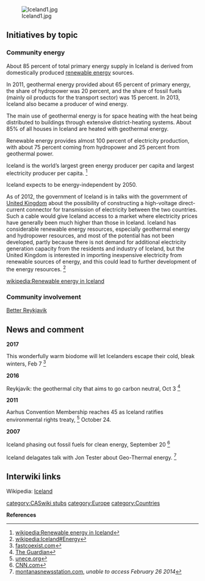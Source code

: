 [[File:Iceland1.jpg|right]]
== Initiatives by topic ==

=== Community energy ===

About 85 percent of total primary energy supply in Iceland is derived from domestically produced [[renewable energy]] sources.

In 2011, geothermal energy provided about 65 percent of primary energy, the share of hydropower was 20 percent, and the share of fossil fuels (mainly oil products for the transport sector) was 15 percent. In 2013, Iceland also became a producer of wind energy.

The main use of geothermal energy is for space heating with the heat being distributed to buildings through extensive district-heating systems. About 85% of all houses in Iceland are heated with geothermal energy.

Renewable energy provides almost 100 percent of electricity production, with about 75 percent coming from hydropower and 25 percent from geothermal power. 

Iceland is the world’s largest green energy producer per capita and largest electricity producer per capita. <ref>[[wikipedia:Renewable energy in Iceland]]</ref>

Iceland expects to be energy-independent by 2050. 

As of 2012, the government of Iceland is in talks with the government of [[United Kingdom]] about the possibility of constructing a high-voltage direct-current connector for transmission of electricity between the two countries. Such a cable would give Iceland access to a market where electricity prices have generally been much higher than those in Iceland. Iceland has considerable renewable energy resources, especially geothermal energy and hydropower resources, and most of the potential has not been developed, partly because there is not demand for additional electricity generation capacity from the residents and industry of Iceland, but the United Kingdom is interested in importing inexpensive electricity from renewable sources of energy, and this could lead to further development of the energy resources. <ref>[[wikipedia:Iceland#Energy]]</ref>

[[wikipedia:Renewable energy in Iceland]]

=== Community involvement ===

[https://betrireykjavik.is/domain/1 Better Reykjavik]

== News and comment ==

'''2017'''

This wonderfully warm biodome will let Icelanders escape their cold, bleak winters, Feb 7 <ref>[http://www.fastcoexist.com/3067899/this-tropical-biodome-will-let-icelanders-escape-the-cold-bleak-winters fastcoexist.com]</ref>

'''2016'''

Reykjavík: the geothermal city that aims to go carbon neutral, Oct 3 <ref>[https://www.theguardian.com/sustainable-business/2016/oct/03/reykjavik-geothermal-city-carbon-neutral-climate The Guardian]</ref>

'''2011'''

Aarhus Convention Membership reaches 45 as Iceland ratifies environmental rights treaty, <ref>[http://www.unece.org/index.php?id=26880 unece.org]</ref> October 24.

'''2007'''

Iceland phasing out fossil fuels for clean energy, September 20 <ref>[http://edition.cnn.com/2007/TECH/science/09/18/driving.iceland/index.html CNN.com]</ref>

Iceland delagates talk with Jon Tester about Geo-Thermal energy. <ref>[http://www.montanasnewsstation.com/Global/story.asp?S=7240027&nav=menu227_2 montanasnewsstation.com], ''unable to access February 26 2014'' </ref>

== Interwiki links ==
Wikipedia: [[wikipedia:Iceland|Iceland]]


{{scaendmenu}}
[[category:CASwiki stubs]]
[[category:Europe]]
[[category:Countries]]


'''References'''
{{Attrib sca ref|Iceland}}
<references/>